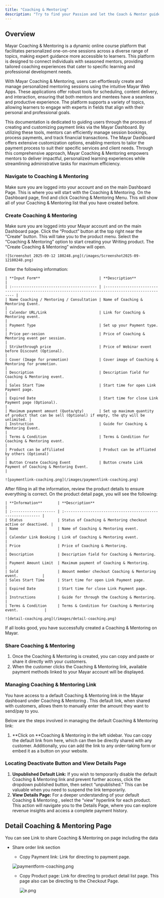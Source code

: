 ```yaml
---
title: "Coaching & Mentoring"
description: "Try to find your Passion and let the Coach & Mentor guide your Passion!"
---
```


## Overview

Mayar Coaching & Mentoring is a dynamic online course platform that facilitates personalized one-on-one sessions across a diverse range of topics, making expert guidance more accessible to learners. This platform is designed to connect individuals with seasoned mentors, providing tailored coaching experiences that cater to specific learning and professional development needs.

With Mayar Coaching & Mentoring, users can effortlessly create and manage personalized mentoring sessions using the intuitive Mayar Web Apps. These applications offer robust tools for scheduling, content delivery, and interaction, ensuring that both mentors and mentees have a seamless and productive experience. The platform supports a variety of topics, allowing learners to engage with experts in fields that align with their personal and professional goals.

This documentation is dedicated to guiding users through the process of creating and customizing payment links via the Mayar Dashboard. By utilizing these tools, mentors can efficiently manage session bookings, process payments, and track financial transactions. The Mayar Dashboard offers extensive customization options, enabling mentors to tailor the payment process to suit their specific services and client needs. Through this comprehensive approach, Mayar Coaching & Mentoring empowers mentors to deliver impactful, personalized learning experiences while streamlining administrative tasks for maximum efficiency.

### Navigate to Coaching & Mentoring

<Steps>
  <Step title="Log in to your Mayar Dashboard">
    Make sure you are logged into your account and on the main Dashboard Page. This is where you will start with the Coaching & Mentoring.
  </Step>
  <Step title="From the Sidebar menu, click on Coaching & Mentoring">
    On the Dashboard page, find and click Coaching & Mentoring Menu. This will show all of your Coaching & Mentoring  list that you have created before.
  </Step>
</Steps>

### Create Coaching & Mentoring

<Steps>
  <Step title="Go to Dashboard">
    Make sure you are logged into your Mayar account and on the main Dashboard page.
  </Step>
  <Step title="Access the Product Menu">
    Click the “Product” button at the top right near the “Create” button. This will take you to the product menu.
  </Step>
  <Step title="Choose Product Type">
    Select the “Coaching & Mentoring” option to start creating your Writing product. The “Create Coaching & Mentoring” window will open.

    ![Screenshot 2025-09-12 180248.png](/images/Screenshot2025-09-12180248.png)
  </Step>
  <Step title="Fill in Product Details">
    Enter the following information:

    | **Input Form**                           | **Description**                                                                                     |
    | :--------------------------------------- | :-------------------------------------------------------------------------------------------------- |
    | Name Coaching / Mentoring / Consultation | Name of Coaching & Mentoring Event.                                                                 |
    | Calendar URL/Link                        | Link for Coaching & Mentoring event.                                                                |
    | Payment Type                             | Set up your Payment type.                                                                           |
    | Price per-sesion                         | Price of Coaching & Mentoring event per session.                                                    |
    | Strikethrough price                      | Price of Webinar event before Discount (Optional).                                                  |
    | Cover (Image for promotion)              | Cover image of Coaching & Mentoring for promotion.                                                  |
    | Description                              | Description field for Coaching & Mentoring event.                                                   |
    | Sales Start Time                         | Start time for open Link Payment page.                                                              |
    | Expired Date                             | Start time for close Link Payment page (Optional).                                                  |
    | Maximum payment amount (Quota/qty)       | Set up maximum quantity of product that can be sell (Optional) if empty, the qty will be unlimited. |
    | Instruction                              | Guide for Coaching & Mentoring Event.                                                               |
    | Terms & Condition                        | Terms & Condition for Coaching & Mentoring event.                                                   |
    | Product can be affiliated                | Product can be affliated by others (Optional)                                                       |
    | Button Create Coaching Event             | Button create Link Payment of Coaching & Mentoring Event.                                           |

    ![paymentlink-coaching.png](/images/paymentlink-coaching.png)
  </Step>
  <Step title="Review and Finish">
    After filling in all the information, review the product details to ensure everything is correct. On the product detail page, you will see the following:

    | **Information**       | **Description**                                              |
    | :-------------------- | :----------------------------------------------------------- |
    | Status                | Status of Coaching & Mentoring checkout active or deactived. |
    | Name                  | Name of Coaching & Mentoring event.                          |
    | Calendar Link Booking | Link of Coaching & Mentoring event.                          |
    | Price                 | Price of Coaching & Mentoring.                               |
    | Description           | Description field for Coaching & Mentoring.                  |
    | Payment Amount Limit  | Maximum payment of Coaching & Mentoring.                     |
    | Sold                  | Amount member checkout Coaching & Mentoring event.           |
    | Sales Start Time      | Start time for open Link Payment page.                       |
    | Expired Date          | Start time for close Link Payment page.                      |
    | Instructions          | Guide for through the Coaching & Mentoring.                  |
    | Terms & Condition     | Terms & Condition for Coaching & Mentoring event.            |

    ![detail-coaching.png](/images/detail-coaching.png)
  </Step>
</Steps>

If all looks good, you have successfully created a Coaching & Mentoring on Mayar.

### Share Coaching & Mentoring

1. Once the Coaching & Mentoring is created, you can copy and paste or share it directly with your customers.
2. When the customer clicks the Coaching & Mentoring link, available payment methods linked to your Mayar account will be displayed.

### Managing Coaching & Mentoring Link

You have access to a default Coaching & Mentoring link in the Mayar dashboard under Coaching & Mentoring . This default link, when shared with customers, allows them to manually enter the amount they want to send/pay to you.

Below are the steps involved in managing the default Coaching & Mentoring link:

1. \*\*Click on \*\*Coaching & Mentoring in the left sidebar. You can copy the default link from here, which can then be directly shared with any customer. Additionally, you can add the link to any order-taking form or embed it as a button on your website.

### Locating Deactivate Button and View Details Page

1. **Unpublished Default Link:** If you wish to temporarily disable the default Coaching & Mentoring link and prevent further access, click the dropdown published button, then select “unpublished.” This can be valuable when you need to suspend the link temporarily.
2. **View Details Page:** For a deeper understanding of your default Coaching & Mentoring , select the “view” hyperlink for each product. This action will navigate you to the Details Page, where you can explore revenue insights and access a complete payment history.

## Detail Coaching & Mentoring Page

You can see Link to share Coaching & Mentoring on page including the data

- Share order link section
  - Copy Payment link: Link for directing to payment page.

  ![paymentform-coaching.png](/images/paymentform-coaching.png)
  - Copy Product page: Link for directing to product detail list page. This page also can be directing to the Checkout Page.

    ![e.png](/images/e.png)